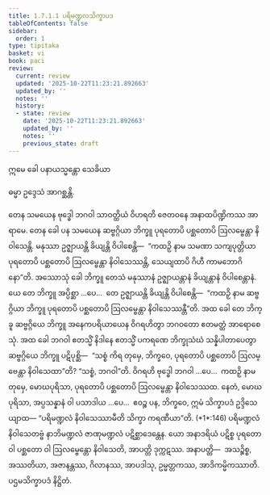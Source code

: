 ```yaml
---
title: 1.7.1.1 ပရိမဏ္ဍလသိက္ခာပဒ
tableOfContents: false
sidebar:
  order: 1
type: tipitaka
basket: vi
book: paci
review:
  current: review
  updated: '2025-10-22T11:23:21.892663'
  updated_by: ''
  notes: ''
  history:
  - state: review
    date: '2025-10-22T11:23:21.892663'
    updated_by: ''
    notes: ''
    previous_state: draft
---
```



<ReviewStatus review={frontmatter.review} showDetails={true} />

<HypothesisAnnotation frontmatter={frontmatter} />

<DynamicBreadcrumb />


<Paragraph number="1682" type="center" book="paci">
ဣမေ ခေါ ပနာယသ္မန္တော သေခိယာ

  
ဓမ္မာ ဥဒ္ဒေသံ အာဂစ္ဆန္တိ.


</Paragraph>

<Division number="576" book="paci" e="ch" v="2" p="239">

<Paragraph number="1683" book="paci">
တေန သမယေန ဗုဒ္ဓေါ ဘဂဝါ သာဝတ္ထိယံ ဝိဟရတိ ဇေတဝနေ အနာထပိဏ္ဍိကဿ အာရာမေ. တေန ခေါ ပန သမယေန ဆဗ္ဗဂ္ဂိယာ ဘိက္ခူ ပုရတောပိ ပစ္ဆတောပိ ဩလမ္ဗေန္တာ နိဝါသေန္တိ. မနုဿာ ဥဇ္ဈာယန္တိ ခိယျန္တိ ဝိပါစေန္တိ—  “ကထဉှိ နာမ သမဏာ သကျပုတ္တိယာ ပုရတောပိ ပစ္ဆတောပိ ဩလမ္ဗေန္တာ နိဝါသေဿန္တိ, သေယျထာပိ ဂိဟီ ကာမဘောဂိနော”တိ.
</Paragraph>

<Paragraph number="1684" book="paci">
အဿောသုံ ခေါ ဘိက္ခူ တေသံ မနုဿာနံ ဥဇ္ဈာယန္တာနံ ခိယျန္တာနံ ဝိပါစေန္တာနံ. ယေ တေ ဘိက္ခူ အပ္ပိစ္ဆာ …ပေ…  တေ ဥဇ္ဈာယန္တိ ခိယျန္တိ ဝိပါစေန္တိ—  “ကထဉှိ နာမ ဆဗ္ဗဂ္ဂိယာ ဘိက္ခူ ပုရတောပိ ပစ္ဆတောပိ ဩလမ္ဗေန္တာ နိဝါသေဿန္တီ”တိ.
</Paragraph>

<Paragraph number="1685" book="paci">
အထ ခေါ တေ ဘိက္ခူ ဆဗ္ဗဂ္ဂိယေ ဘိက္ခူ အနေကပရိယာယေန ဝိဂရဟိတွာ ဘဂဝတော ဧတမတ္ထံ အာရောစေသုံ. အထ ခေါ ဘဂဝါ ဧတသ္မိံ နိဒါနေ ဧတသ္မိံ ပကရဏေ ဘိက္ခုသံဃံ သန္နိပါတာပေတွာ ဆဗ္ဗဂ္ဂိယေ ဘိက္ခူ ပဋိပုစ္ဆိ—  “သစ္စံ ကိရ တုမှေ, ဘိက္ခဝေ, ပုရတောပိ ပစ္ဆတောပိ ဩလမ္ဗေန္တာ နိဝါသေထာ”တိ? “သစ္စံ, ဘဂဝါ”တိ. ဝိဂရဟိ ဗုဒ္ဓေါ ဘဂဝါ …ပေ…  ကထဉှိ နာမ တုမှေ, မောဃပုရိသာ, ပုရတောပိ ပစ္ဆတောပိ ဩလမ္ဗေန္တာ နိဝါသေဿထ. နေတံ, မောဃပုရိသာ, အပ္ပသန္နာနံ ဝါ ပသာဒါယ …ပေ…  ဧဝဉ္စ ပန, ဘိက္ခဝေ, ဣမံ သိက္ခာပဒံ ဥဒ္ဒိသေယျာထ—
</Paragraph>

<Paragraph number="1686" book="paci">
<Emphasis>“ပရိမဏ္ဍလံ နိဝါသေဿာမီတိ သိက္ခာ ကရဏီယာ”</Emphasis>တိ. (*1*:<Emphasis>146</Emphasis>)
</Paragraph>

<Paragraph number="1687" book="paci">
ပရိမဏ္ဍလံ နိဝါသေတဗ္ဗံ နာဘိမဏ္ဍလံ ဇာဏုမဏ္ဍလံ ပဋိစ္ဆာဒေန္တေန. ယော အနာဒရိယံ ပဋိစ္စ ပုရတော ဝါ ပစ္ဆတော ဝါ ဩလမ္ဗေန္တော နိဝါသေတိ, အာပတ္တိ ဒုက္ကဋဿ.
</Paragraph>

<Paragraph number="1688" book="paci">
အနာပတ္တိ—  အသဉ္စိစ္စ, အဿတိယာ, အဇာနန္တဿ, ဂိလာနဿ, အာပဒါသု, ဥမ္မတ္တကဿ, အာဒိကမ္မိကဿာတိ.

</Paragraph>
</Division>

<Paragraph number="1689" type="center" book="paci">
ပဌမသိက္ခာပဒံ နိဋ္ဌိတံ.
</Paragraph>